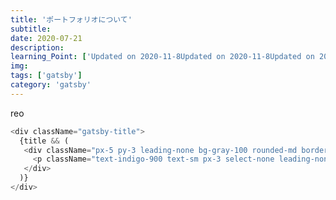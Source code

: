 ---
title: 'ポートフォリオについて'
subtitle: 
date: 2020-07-21
description: 
learning_Point: ['Updated on 2020-11-8Updated on 2020-11-8Updated on 2020-11-8']
img: 
tags: ['gatsby']
category: 'gatsby'
---

reo

```js title=gatsby-config.js light=true
<div className="gatsby-title">
  {title && (
   <div className="px-5 py-3 leading-none bg-gray-100 rounded-md border-b border-gray-200">
     <p className="text-indigo-900 text-sm px-3 select-none leading-none">{title}</p>
   </div>
  )}
</div>
```
